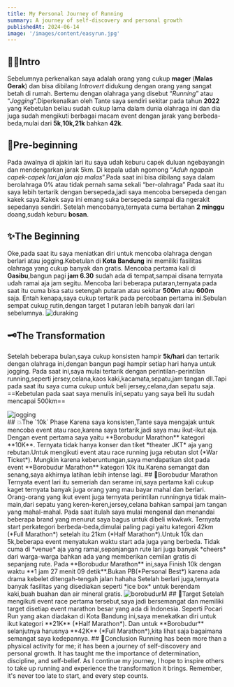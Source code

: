 ```yaml
---
title: My Personal Journey of Running
summary: A journey of self-discovery and personal growth
publishedAt: 2024-06-14
image: '/images/content/easyrun.jpg'
---
```


## 👋🏿Intro
Sebelumnya perkenalkan saya adalah orang yang cukup **mager** (**Malas Gerak**) dan bisa dibilang *Introvert* didukung dengan orang yang sangat betah di rumah.
Bertemu dengan olahraga yang disebut “*Running*” atau “*Jogging*”.Diperkenalkan oleh Tante saya sendiri sekitar pada tahun **2022** yang
Kebetulan beliau sudah cukup lama dalam dunia olahraga ini dan dia juga sudah mengikuti berbagai macam event dengan jarak yang berbeda-beda,mulai dari **5k**,**10k,21k** bahkan **42k**.
## 🎈Pre-beginning
Pada awalnya di ajakin lari itu saya udah keburu capek duluan ngebayangin dan mendengarkan jarak 5km.
Di kepala udah ngomong “*Aduh ngapain capek-capek lari,jalan aja malas*”.Pada saat ini bisa dibilang saya dalam berolahraga 0% atau tidak pernah sama sekali “ber-olahraga”
Pada saat itu saya lebih tertarik dengan bersepeda,jadi saya mencoba bersepeda dengan kakek saya.Kakek saya ini emang suka bersepeda sampai dia ngerakit sepedanya sendiri.
Setelah mencobanya,ternyata cuma bertahan **2 minggu** doang,sudah keburu **bosan**.
## ✨️The Beginning
Oke,pada saat itu saya meniatkan diri untuk mencoba olahraga dengan berlari atau jogging.Kebetulan di **Kota Bandung** ini memiliki fasilitas olahraga yang cukup banyak dan gratis.
Mencoba pertama kali di **Gasibu**,bangun pagi **jam 6.30** sudah ada di tempat,sampai disana ternyata udah ramai aja jam segitu.
Mencoba lari beberapa putaran,ternyata pada saat itu cuma bisa satu setengah putaran atau sekitar **500m** atau **600m** saja.
Entah kenapa,saya cukup tertarik pada percobaan pertama ini.Sebulan sempat cukup rutin,dengan target 1 putaran lebih banyak dari lari sebelumnya.
<img src="/images/content/duraking.jpg" class='rounded-2xl' alt='duraking' />
## 🗝The Transformation
Setelah beberapa bulan,saya cukup konsisten hampir **5k/hari** dan tertarik dengan olahraga ini,dengan bangun pagi hampir setiap hari hanya untuk jogging.
Pada saat ini,saya mulai tertarik dengan perintilan-perintilan running,seperti jersey,celana,kaos kaki,kacamata,sepatu,jam tangan dll.Tapi pada saat itu saya cuma cukup untuk beli jersey,celana,dan sepatu saja.
==Kebetulan pada saat saya menulis ini,sepatu yang saya beli itu sudah mencapai 500km==
<div class='flex justify-center'><img src='/images/content/stravahoka.png' alt='jogging' class='rounded-2xl'/></div>
## 💥The `10k` Phase
Karena saya konsisten,Tante saya mengajak untuk mencoba event atau race,karena saya tertarik,jadi saya mau ikut-ikut aja.
Dengan event pertama saya yaitu **Borobudur Marathon** kategori **10K**.
Ternyata tidak hanya konser dan tiket *theater JKT* aja yang rebutan.Untuk mengikuti event atau race running juga rebutan slot (*War Ticket*).
Mungkin karena keberuntungan,saya mendapatkan slot pada event **Borobudur Marathon** kategori 10k itu.Karena semangat dan senang,saya akhirnya latihan lebih intense lagi.
## 🎊Borobudur Marathon
Ternyata event lari itu semeriah dan serame ini,saya pertama kali cukup kaget ternyata banyak juga orang yang mau bayar mahal dan berlari.
Orang-orang yang ikut event juga ternyata perintilan runningnya tidak main-main,dari sepatu yang keren-keren,jersey,celana bahkan sampai jam tangan yang mahal-mahal.
Pada saat itulah saya mulai mengenal dan menandai beberapa brand yang menurut saya bagus untuk dibeli wkwkwk.
Ternyata start perkategori berbeda-beda,dimulai paling pagi yaitu kategori 42km (*Full Marathon*) setelah itu 21km (*Half Marathon*).Untuk 10k dan 5k,beberapa event menyatukan waktu start ada juga yang berbeda.
Tidak cuma di *venue* aja yang ramai,sepanjangan rute lari juga banyak *cheers* dari warga-warga bahkan ada yang memberikan cemilan gratis di sepanjang rute.
Pada **Borobudur Marathon** ini,saya Finish 10k dengan waktu **1 jam 27 menit 09 detik**.Bukan PB(*Personal Best*) karena ada drama kebelet ditengah-tengah jalan hahaha
Setelah berlari juga,ternyata banyak fasilitas yang disediakan seperti *ice box* untuk berendam kaki,buah buahan dan air mineral gratis.
<Image src="/images/content/borobudurM.jpg" alt='borobudurM' class='rounded-2xl' />
## 🥈Target
Setelah mengikuti event race pertama tersebut,saya jadi bersemangat dan memiliki target disetiap event marathon besar yang ada di Indonesia.
Seperti Pocari Run yang akan diadakan di Kota Bandung ini,saya menekatkan diri untuk ikut kategori **21K** (*Half Marathon*).
Dan untuk **Borobudur** selanjutnya harusnya **42K** (*Full Marathon*),kita lihat saja bagaimana semangat saya kedepannya.
## 🧠Conclusion
Running has been more than a physical activity for me; it has been a journey of self-discovery and personal growth.
It has taught me the importance of determination, discipline, and self-belief. As I continue my journey,
I hope to inspire others to take up running and experience the transformation it brings.
 Remember, it's never too late to start, and every step counts.
